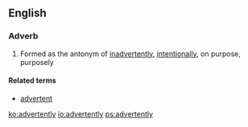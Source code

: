 ==English==

===Adverb===
{{en-adv|-}}

# Formed as the antonym of [[inadvertently]], [[intentionally]], on purpose, purposely 

====Related terms====
* [[advertent]]

[[ko:advertently]]
[[io:advertently]]
[[ps:advertently]]